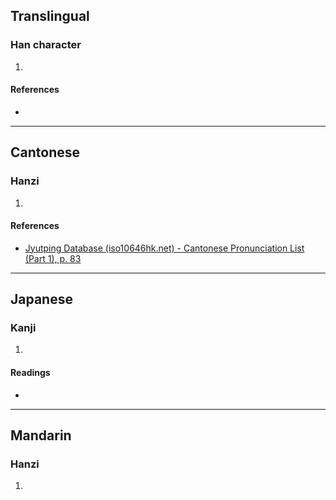 {{character info/new}}
==Translingual==

===Han character===
{{Han char|rn=30|rad=口|as=12|sn=15|four=66086|canj=RWLC|ids=⿰口買}}

# {{defn|Han|sort=口12}}

====References====
* {{Han ref|kx=0206.220|dkj=04236|hdz=10683.130|uh=562A|ud=22058|bh=E547|bd=58695}}

----

==Cantonese==

===Hanzi===
{{yue-hanzi|jyut=[[maai5]]|y=maai5}}

# {{defn|lang=yue|sort=口12}}

====References====
* [http://www.iso10646hk.net/jp/document/download.jsp Jyutping Database (iso10646hk.net) - Cantonese Pronunciation List (Part 1), p. 83]

----

==Japanese==

===Kanji===
{{ja-kanji|grade=|rs=口12}}

# {{defn|lang=ja|sort=口12}}

====Readings====
* {{ja-readings|on=[[ばい]] (bai), [[め]] (me)|kun=}}

----

==Mandarin==

===Hanzi===
{{cmn-hanzi|pin=[[mǎi]] ([[mai3]]), [[chuài]] ([[chuai4]])|wg=mai<sup>3</sup>, ch'uai<sup>4</sup>}}

# {{defn|lang=cmn|sort=口12}}